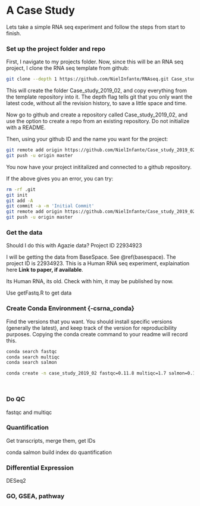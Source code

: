 # A Case Study {#cs_RNA}

Lets take a simple RNA seq experiment and follow the steps from start to finish.

### Set up the project folder and repo {-#csrna_setup}

First, I navigate to my projects folder. Now, since this will be an RNA seq project, I clone the RNA seq template from github:
```sh
git clone --depth 1 https://github.com/NielInfante/RNAseq.git Case_study_2019_02
```

This will create the folder Case_study_2019_02, and copy everything from the template repository into it. The depth flag tells git that you only want the latest code, without all the revision history, to save a little space and time.

Now go to github and create a repository called Case_study_2019_02, and use the option to create a repo from an existing repository. Do not initialize with a README.

Then, using your github ID and the name you want for the project:
```sh
git remote add origin https://github.com/NielInfante/Case_study_2019_02.git
git push -u origin master
```

You now have your project inititalized and connected to a github repository.

If the above gives you an error, you can try:
```sh
rm -rf .git
git init
git add -A
git commit -a -m 'Initial Commit'
git remote add origin https://github.com/NielInfante/Case_study_2019_02.git
git push -u origin master
```




### Get the data {-#csrna_getData}

Should I do this with Agazie data?  Project ID 22934923

I will be getting the data from BaseSpace. See \@ref(basespace). The project ID is 22934923. This is a Human RNA seq experiment, explaination here **Link to paper, if available**.



Its Human RNA, its old. Check with him, it may be published by now.

Use getFastq.R to get data

### Create Conda Environment {-csrna_conda}

Find the versions that you want. You should install specific versions (generally the latest), and keep track of the version for reproducibility purposes. Copying the conda create command to your readme will record this.

```sh
conda search fastqc
conda search multiqc
conda search salmon

conda create -n case_study_2019_02 fastqc=0.11.8 multiqc=1.7 salmon=0.12.0




```
### Do QC {-#csrna_doQC}

fastqc and multiqc

### Quantification {-#csrna_quant}

Get transcripts, merge them, get IDs

conda salmon
  build index
  do quantification

### Differential Expression {-#csrna_diff}

DESeq2


### GO, GSEA, pathway {-#csrna_go}
